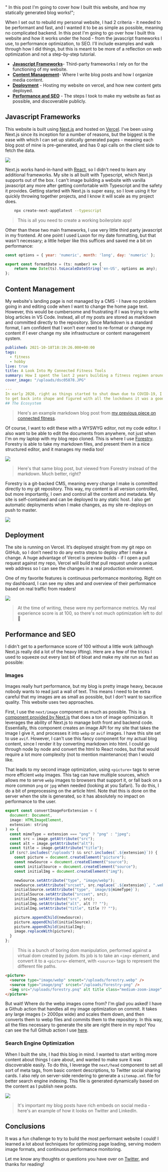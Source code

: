   " In this post I'm going to cover how I built this website, and how my statically generated blog works!";

When I set out to rebuild my personal website, I had 2 criteria - it needed to be performant and fast, and I wanted it to be as simple as possible, meaning no complicated backend. In this post I'm going to go over how I built this website and how it works under the hood - from the javascript frameworks I use, to performance optimization, to SEO. I'll include examples and walk through how I did things, but this is meant to be more of a reflection on web optimization and not a step-by-step tutorial.

- [**Javascript Frameworks**](#javascriptframeworks "Javascript Frameworks")- Third-party frameworks I rely on for the functioning of my website.
- [**Content Management**](#contentmanagement "Content Management")- Where I write blog posts and how I organize media content.
- [**Deployment**](#deployment "Deployment") - Hosting my website on vercel, and how new content gets deployed.
- [**Performance and SEO**](#performanceandseo "Performance and SEO") - The steps I took to make my website as fast as possible, and discoverable publicly.

## Javascript Frameworks

This website is built using [Next.js](https://nextjs.org/ "NextJS ") and hosted on [Vercel](https://vercel.com/ "Vercel"). I've been using Next.js since its inception for a number of reasons, but the biggest is the ease with which I can set up statically generated pages - meaning each blog post of mine is pre-generated, and has 0 api calls on the client side to fetch the data.

![](static-blog-post:image-1.png)

Next.js works hand-in-hand with [React](https://reactjs.org/ "React"), so I didn't need to learn any additional frameworks. My site is all built with Typescript, which Next.js supports out of the box. I can't image building a website with vanilla javascript any more after getting comfortable with Typescript and the safety it provides. Getting started with Next.js is super easy, so I love using it for quickly throwing together projects, and I know it will scale as my project does.

```bash
    npx create-next-app@latest --typescript
```

> This is all you need to create a working boilerplate app!

Other than these two main frameworks, I use very little third party javascript in my frontend. At one point I used Luxon for my date formatting, but that wasn't necessary; a little helper like this suffices and saved me a bit on performance:

```javascript
const options = { year: 'numeric', month: 'long', day: 'numeric' };

export const formatDate = (ts: number) => {
    return new Date(ts).toLocaleDateString('en-US', options as any);
};
```

## Content Management

My website's landing page is not managed by a CMS - I have no problem going in and editing code when I want to change the home page text. However, this would be cumbersome and frustrating if I was trying to write blog articles in VS Code. Instead, all of my posts are stored as markdown and committed directly to the repository. Since Markdown is a standard format, I am confident that I won't ever need to re-format or change my content if I ever change my site infrastructure or content management system.

```yml
published: 2021-10-18T18:19:26.000+00:00
tags:
  - fitness
  - hobby
live: true
title: A Look Into My Connected Fitness Tools
summary: How I spent the last 2 years building a fitness regimen around "smart" fitness technology
cover_image: "/uploads/dsc05878.JPG"

---
In early 2020, right as things started to shut down due to COVID-19, I decided I wanted
to get back into shape and figured with all the lockdowns it was a good time to start.
## The Ecosystem
```

> Here's an example markdown blog post from [my previous piece on connected fitness](https://keegandonley.com/blog/my-approach-to-connected-fitness "My Approach to Connected Fitness").

Of course, I want to edit these with a WYSWYG editor, not my code editor. I also want to be able to edit the documents from anywhere, not just when I'm on my laptop with my blog repo cloned. This is where I use [Forestry](https://forestry.io "Forestry"). Forestry is able to take my markdown files, and present them in a nice structured editor, and it manages my media too!

![](static-blog-post:image-3.png)

> Here's that same blog post, but viewed from Forestry instead of the markdown. Much better, right?

Forestry is a git-backed CMS, meaning every change I make is committed directly to my git repository. This way, my content is all version controlled, but more importantly, I own and control all the content and metadata. My site is self-contained and can be deployed to any static host. I also get automatic deployments when I make changes, as my site re-deploys on push to master.

![](static-blog-post:image-4.png?tiny)

## Deployment

The site is running on Vercel. It’s deployed straight from my git repo on GitHub, so I don’t need to do any extra steps to deploy after I make a change. A huge advantage of Vercel is preview builds - if I open a pull request against my repo, Vercel will build that pull request under a unique web address so I can see the changes in a real production environment.

One of my favorite features is continuous performance monitoring. Right on my dashboard, I can see my sites and and overview of their performance based on real traffic from readers!

![](static-blog-post:image-5.png)

> At the time of writing, these were my performance metrics. My real experience score is at 100, so there's not much optimization left to do! 🥳

## Performance and SEO

I didn't get to a performance score of 100 without a little work (although Next.js really did a lot of the heavy lifting). Here are a few of the tricks I used to squeeze out every last bit of bloat and make my site run as fast as possible:

### Images

Images really hurt performance, but my blog is pretty image heavy, because nobody wants to read just a wall of text. This means I need to be extra careful that my images are as small as possible, but I don't want to sacrifice quality. This website uses two approaches.

First, I use the `next/image` component as much as possible. This is [a component provided by Next.js](https://nextjs.org/docs/api-reference/next/image "next/link") that does a ton of image optimization. It leverages the ability of Next.js to manage both front and backend code. Essentially, this component creates an image API for my site that takes the image I give it, and processes it into `webp` or `avif` images. I have this site set to use `avif`. However, I can't use this fancy component for my actual blog content, since I render it by converting markdown into html. I could go through node by node and convert the html to React nodes, but that would require a lot more complexity (not to mention maintenance) than I would like.

That leads to my second image optimization, using `<picture>` tags to serve more efficient `webp` images. This tag can have multiple sources, which allows me to serve `webp` images to browsers that support it, or fall back on a more common `png` or `jpg` when needed (looking at you Safari). To do this, I do a bit of preprocessing on the article html. Note that this is done on the server when the site is generated, so it has absolutely no impact on performance to the user.

```javascript
export const convertImageForExtension = (
  document: Document,
  image: HTMLImageElement,
  extension: string
) => {
  const mimeType = extension === "png" ? "png" : "jpeg";
  const src = image.getAttribute("src");
  const alt = image.getAttribute("alt");
  const title = image.getAttribute("title");
  if (src?.includes("/uploads") && src?.includes(`.${extension}`)) {
    const picture = document.createElement("picture");
    const newSource = document.createElement("source");
    const initialSource = document.createElement("source");
    const initialImg = document.createElement("img");

    newSource.setAttribute("type", "image/webp");
    newSource.setAttribute("srcset", src.replace(`.${extension}`, ".webp"));
    initialSource.setAttribute("type", `image/${mimeType}`);
    initialSource.setAttribute("srcset", src);
    initialImg.setAttribute("src", src);
    initialImg.setAttribute("alt", alt ?? "");
    initialImg.setAttribute("title", title ?? "");

    picture.appendChild(newSource);
    picture.appendChild(initialSource);
    picture.appendChild(initialImg);
    image.replaceWith(picture);
  }
};
```

> This is a bunch of boring dom manipulation, performed against a virtual dom created by jsdom. Its job is to take an `<img>` element, and convert it to a `<picture>` element, with `<source>` tags to represent the different file paths.

```html
<picture>
  <source type="image/webp" sreset="/uploads/forestry.webp" />
  <source type="image/png" srcset="/uploads/forestry-png" />
  <img src="/uploads/forestry.pnq" alt title class="medium-zoom-image" />
</picture>
```

But wait! Where do the webp images come from? I'm glad you asked! I have a Github action that handles all my image optimization on commit. It takes any large images (> 2000px wide) and scales them down, and then converts them to webp files and commits them to the repository. In this way, all the files necessary to generate the site are right there in my repo! You can see the full Github action I use [here](https://gist.github.com/keegandonley/ddbb42448c650fc1b42ff22b1482fc70 "Github Image Action").

### Search Engine Optimization

When I built the site, I had this blog in mind. I wanted to start writing more content about things I care about, and wanted to make sure it was discoverable easily. To do this, I leverage the `next/head` component to set all sort of meta tags, from basic content descriptions, to Twitter social sharing cards. I also rely on server-side rendering to generate a `sitemap.xml` file for better search engine indexing. This file is generated dynamically based on the content as I publish new posts.

![](static-blog-post:image-7.png)

> It's important my blog posts have rich embeds on social media - here's an example of how it looks on Twitter and LinkedIn.

## Conclusions

It was a fun challenge to try to build the most performant website I could! I learned a lot about techniques for optimizing page loading, serving modern image formats, and continuous performance monitoring.

Let me know any thoughts or questions you have over on [Twitter](https://twitter.com/keegandonley "Twitter Profile"), and thanks for reading!
